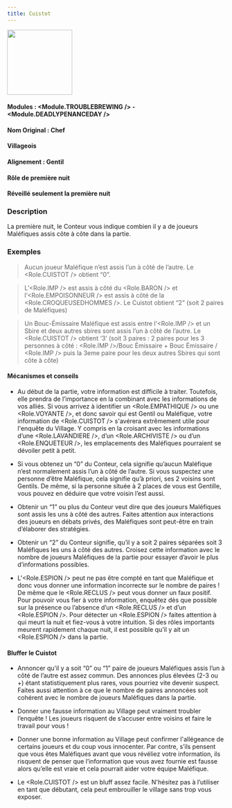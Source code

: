 ```yaml
---
title: Cuistot
---
```



<img src='/img/blood-on-the-clocktower/roles/cuistot.png' height='150' />

#### Modules : <Module.TROUBLEBREWING /> - <Module.DEADLYPENANCEDAY />
#### Nom Original : Chef
#### Villageois
#### Alignement : Gentil
#### Rôle de première nuit
#### Réveillé seulement la première nuit

### Description

La première nuit, le Conteur vous indique combien il y a de joueurs Maléfiques assis côte à côte dans la partie.
 
### Exemples

> Aucun joueur Maléfique n’est assis l’un à côté de l’autre. Le <Role.CUISTOT /> obtient “0”.

> L’<Role.IMP /> est assis à côté du <Role.BARON /> et l’<Role.EMPOISONNEUR /> est assis à côté de la <Role.CROQUEUSEDHOMMES />. Le Cuistot obtient “2” (soit 2 paires de Maléfiques)

> Un Bouc-Émissaire Maléfique est assis entre l’<Role.IMP /> et un Sbire et deux autres sbires sont assis l’un à côté de l’autre. Le <Role.CUISTOT /> obtient ‘3’ (soit 3 paires : 2 paires pour les 3 personnes à côté : <Role.IMP />/Bouc Émissaire + Bouc Émissaire / <Role.IMP /> puis la 3eme paire pour les deux autres Sbires qui sont côte à côte)



#### Mécanismes et conseils

- Au début de la partie, votre information est difficile à traiter. Toutefois, elle prendra de l’importance en la combinant avec les informations de vos alliés. Si vous arrivez à identifier un <Role.EMPATHIQUE /> ou une <Role.VOYANTE />, et donc savoir qui est Gentil ou Maléfique, votre information de <Role.CUISTOT /> s'avérera extrêmement utile pour l'enquête du Village. Y compris en la croisant avec les informations d’une <Role.LAVANDIERE />, d’un <Role.ARCHIVISTE /> ou d’un <Role.ENQUETEUR />, les emplacements des Maléfiques pourraient se dévoiler petit à petit.

- Si vous obtenez un “0” du Conteur, cela signifie qu’aucun Maléfique n’est normalement assis l’un à côté de l’autre. Si vous suspectez une personne d’être Maléfique, cela signifie qu’à priori, ses 2 voisins sont Gentils. De même, si la personne située à 2 places de vous est Gentille, vous pouvez en déduire que votre voisin l’est aussi.

- Obtenir un “1” ou plus du Conteur veut dire que des joueurs Maléfiques sont assis les uns à côté des autres. Faites attention aux interactions des joueurs en débats privés, des Maléfiques sont peut-être en train d’élaborer des stratégies.

- Obtenir un “2” du Conteur signifie, qu’il y a soit 2 paires séparées soit 3 Maléfiques les uns à côté des autres. Croisez cette information avec le nombre de joueurs Maléfiques de la partie pour essayer d’avoir le plus d’informations possibles.

- L'<Role.ESPION /> peut ne pas être compté en tant que Maléfique et donc vous donner une information incorrecte sur le nombre de paires ! De même que le <Role.RECLUS /> peut vous donner un faux positif. Pour pouvoir vous fier à votre information, enquêtez dès que possible sur la présence ou l’absence d’un <Role.RECLUS /> et d’un <Role.ESPION />. Pour détecter un <Role.ESPION /> faites attention à qui meurt la nuit et fiez-vous à votre intuition. Si des rôles importants meurent rapidement chaque nuit, il est possible qu’il y ait un <Role.ESPION /> dans la partie.



#### Bluffer le Cuistot

- Annoncer qu’il y a soit “0” ou “1” paire de joueurs Maléfiques assis l’un à côté de l’autre est assez commun. Des annonces plus élevées (2-3 ou +) étant statistiquement plus rares, vous pourriez vite devenir suspect. Faites aussi attention à ce que le nombre de paires annoncées soit cohérent avec le nombre de joueurs Maléfiques dans la partie.

- Donner une fausse information au Village peut vraiment troubler l’enquête ! Les joueurs risquent de s’accuser entre voisins et faire le travail pour vous !

- Donner une bonne information au Village peut confirmer l'allégeance de certains joueurs et du coup vous innocenter. Par contre, s’ils pensent que vous êtes Maléfiques avant que vous révéliez votre information, ils risquent de penser que l’information que vous avez fournie est fausse alors qu’elle est vraie et cela pourrait aider votre équipe Maléfique.

- Le <Role.CUISTOT /> est un bluff assez facile. N'hésitez pas à l’utiliser en tant que débutant, cela peut embrouiller le village sans trop vous exposer.
